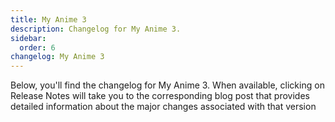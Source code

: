 ```yaml
---
title: My Anime 3
description: Changelog for My Anime 3.
sidebar:
  order: 6
changelog: My Anime 3
---
```



Below, you'll find the changelog for My Anime 3. When available, clicking on Release Notes will take you to the
corresponding blog post that provides detailed information about the major changes associated with that version

<Changelog name="My Anime 3" />
